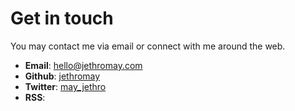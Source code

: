 # Get in touch

You may contact me via email or connect with me around the web.

- **Email**: <a className="text-blue-500 hover:text-blue-800" href="mailto:hello@jethromay.com">hello@jethromay.com</a>
- **Github**: <a className="text-blue-500 hover:text-blue-800" href="https://github.com/jethromay">jethromay</a>
- **Twitter**: <a className="text-blue-500 hover:text-blue-800" href="https://twitter.com/may_jethro">may_jethro</a>
- **RSS**: 